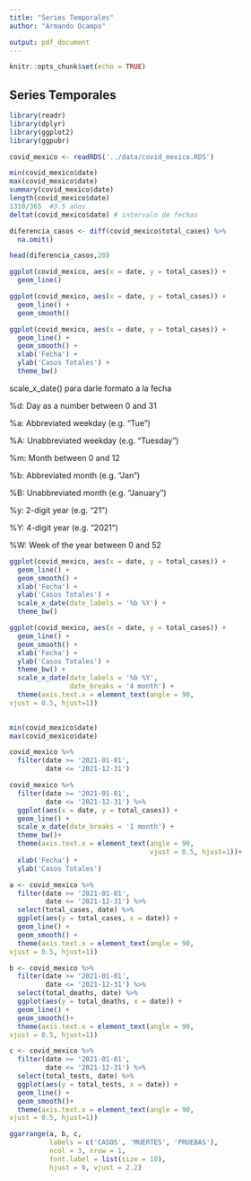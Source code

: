 ```yaml
---
title: "Series Temporales"
author: "Armando Ocampo"

output: pdf_document
---
```


```r
knitr::opts_chunk$set(echo = TRUE)
```

## Series Temporales

```r
library(readr)
library(dplyr)
library(ggplot2)
library(ggpubr)
```


```r
covid_mexico <- readRDS('../data/covid_mexico.RDS')
```


```r
min(covid_mexico$date)
max(covid_mexico$date)
summary(covid_mexico$date)
length(covid_mexico$date)
1310/365  #3.5 años
deltat(covid_mexico$date) # intervalo de fechas
```


```r
diferencia_casos <- diff(covid_mexico$total_cases) %>%
  na.omit()

head(diferencia_casos,20)
```


```r
ggplot(covid_mexico, aes(x = date, y = total_cases)) +
  geom_line()
```


```r
ggplot(covid_mexico, aes(x = date, y = total_cases)) +
  geom_line() +
  geom_smooth()
```



```r
ggplot(covid_mexico, aes(x = date, y = total_cases)) +
  geom_line() +
  geom_smooth() +
  xlab('Fecha') +
  ylab('Casos Totales') +
  theme_bw()
```

scale_x_date() para darle formato a la fecha

%d: Day as a number between 0 and 31

%a: Abbreviated weekday (e.g. “Tue”)

%A: Unabbreviated weekday (e.g. “Tuesday”)

%m: Month between 0 and 12

%b: Abbreviated month (e.g. “Jan”)

%B: Unabbreviated month (e.g. “January”)

%y: 2-digit year (e.g. “21”)

%Y: 4-digit year (e.g. “2021”)

%W: Week of the year between 0 and 52


```r
ggplot(covid_mexico, aes(x = date, y = total_cases)) +
  geom_line() +
  geom_smooth() +
  xlab('Fecha') +
  ylab('Casos Totales') +
  scale_x_date(date_labels = '%b %Y') +
  theme_bw()
```


```r
ggplot(covid_mexico, aes(x = date, y = total_cases)) +
  geom_line() +
  geom_smooth() +
  xlab('Fecha') +
  ylab('Casos Totales') +
  theme_bw() +
  scale_x_date(date_labels = '%b %Y',
               date_breaks = '4 month') +
  theme(axis.text.x = element_text(angle = 90,
vjust = 0.5, hjust=1))
  
```


```r
min(covid_mexico$date)
max(covid_mexico$date)
```


```r
covid_mexico %>%
  filter(date >= '2021-01-01',
         date <= '2021-12-31')
```

```r
covid_mexico %>%
  filter(date >= '2021-01-01',
         date <= '2021-12-31') %>%
  ggplot(aes(x = date, y = total_cases)) +
  geom_line() +
  scale_x_date(date_breaks = '1 month') +
  theme_bw()+
  theme(axis.text.x = element_text(angle = 90,
                                   vjust = 0.5, hjust=1))+
  xlab('Fecha') +
  ylab('Casos Totales')
```



```r
a <- covid_mexico %>%
  filter(date >= '2021-01-01',
         date <= '2021-12-31') %>%
  select(total_cases, date) %>%
  ggplot(aes(y = total_cases, x = date)) +
  geom_line() +
  geom_smooth() +
  theme(axis.text.x = element_text(angle = 90,
vjust = 0.5, hjust=1))

b <- covid_mexico %>%
  filter(date >= '2021-01-01',
         date <= '2021-12-31') %>%
  select(total_deaths, date) %>%
  ggplot(aes(y = total_deaths, x = date)) +
  geom_line() +
  geom_smooth()+
  theme(axis.text.x = element_text(angle = 90,
vjust = 0.5, hjust=1))

c <- covid_mexico %>%
  filter(date >= '2021-01-01',
         date <= '2021-12-31') %>%
  select(total_tests, date) %>%
  ggplot(aes(y = total_tests, x = date)) +
  geom_line() +
  geom_smooth()+
  theme(axis.text.x = element_text(angle = 90,
vjust = 0.5, hjust=1))
```


```r
ggarrange(a, b, c,
          labels = c('CASOS', 'MUERTES', 'PRUEBAS'),
          ncol = 3, nrow = 1,
          font.label = list(size = 10),
          hjust = 0, vjust = 2.2)
```

















